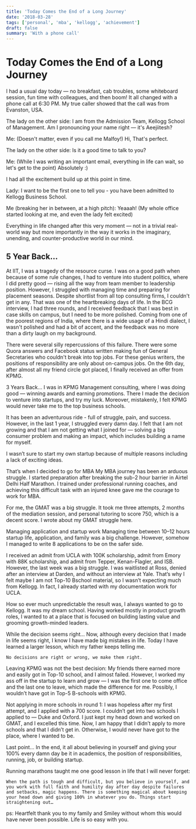 ```yaml
---
title: 'Today Comes the End of a Long Journey'
date: '2018-03-28'
tags: ['personal', 'mba', 'kellogg', 'achievement']
draft: false
summary: 'With a phone call'
---
```


# Today Comes the End of a Long Journey

I had a usual day today — no breakfast, cab troubles, some whiteboard session, fun time with colleagues, and then boom! It all changed with a phone call at 6:30 PM. My true caller showed that the call was from Evanston, USA.

The lady on the other side: I am from the Admission Team, Kellogg School of Management. Am I pronouncing your name right — it's Aeejiitesh?

Me: (Doesn't matter, even if you call me Malfoy!) Hi, That's perfect.

The lady on the other side: Is it a good time to talk to you?

Me: (While I was writing an important email, everything in life can wait, so let's get to the point) Absolutely :)

I had all the excitement build up at this point in time.

Lady: I want to be the first one to tell you - you have been admitted to Kellogg Business School.

Me (breaking her in between, at a high pitch): Yeaaah! (My whole office started looking at me, and even the lady felt excited)

Everything in life changed after this very moment — not in a trivial real-world way but more importantly in the way it works in the imaginary, unending, and counter-productive world in our mind.

## 5 Year Back…

At IIT, I was a tragedy of the resource curse. I was on a good path when because of some rule changes, I had to venture into student politics, where I did pretty good — rising all the way from team member to leadership position. However, I struggled with managing time and preparing for placement seasons. Despite shortlist from all top consulting firms, I couldn't get in any. That was one of the heartbreaking days of life. In the BCG interview, I had three rounds, and I received feedback that I was best in case skills on campus, but I need to be more polished. Coming from one of the poorest regions of India, where there is a wide usage of a Hindi dialect, I wasn't polished and had a bit of accent, and the feedback was no more than a dirty laugh on my background.

There were several silly repercussions of this failure. There were some Quora answers and Facebook status written making fun of General Secretaries who couldn't break into top jobs. For these genius writers, the positions of responsibility are only about on-campus jobs.
On the 6th day, after almost all my friend circle got placed, I finally received an offer from KPMG.

3 Years Back…
I was in KPMG Management consulting, where I was doing good — winning awards and earning promotions. There I made the decision to venture into startups, and try my luck. Moreover, mistakenly, I felt KPMG would never take me to the top business schools.

It has been an adventurous ride - full of struggle, pain, and success. However, in the last 1 year, I struggled every damn day. I felt that I am not growing and that I am not getting what I joined for — solving a big consumer problem and making an impact, which includes building a name for myself.

I wasn’t sure to start my own startup because of multiple reasons including a lack of exciting ideas.

That’s when I decided to go for MBA
My MBA journey has been an arduous struggle. I started preparation after breaking the sub-2 hour barrier in Airtel Delhi Half Marathon. I trained under professional running coaches, and achieving this difficult task with an injured knee gave me the courage to work for MBA.

For me, the GMAT was a big struggle. It took me three attempts, 2 months of the mediation session, and personal tutoring to score 750, which is a decent score. I wrote about my GMAT struggle here.

Managing application and startup work
Managing time between 10–12 hours startup life, application, and family was a big challenge. However, somehow I managed to write 8 applications to be on the safer side.

I received an admit from UCLA with 100K scholarship, admit from Emory with 88K scholarship, and admit from Tepper, Kenan-Flagler, and ISB.
However, the last week was a big struggle. I was waitlisted at Ross, denied after an interview at Darden, and without an interview at Yale. That’s why I felt maybe I am not Top-10 Bschool material, so I wasn’t expecting much from Kellogg. In fact, I already started with my documentation work for UCLA.

How so ever much unpredictable the result was, I always wanted to go to Kellogg. It was my dream school. Having worked mostly in product growth roles, I wanted to at a place that is focused on building lasting value and grooming growth-minded leaders.

While the decision seems right…
Now, although every decision that I made in life seems right, I know I have made big mistakes in life. Today I have learned a larger lesson, which my father keeps telling me.

```
No decisions are right or wrong, we make them right.
```

Leaving KPMG was not the best decision: My friends there earned more and easily got in Top-10 school, and I almost failed. However, I worked my ass off in the startup to learn and grow — I was the first one to come office and the last one to leave, which made the difference for me. Possibly, I wouldn’t have got in Top-5 B-schools with KPMG.

Not applying in more schools in round 1: I was hopeless after my first attempt, and I applied with a 700 score. I couldn’t get into two schools I applied to — Duke and Oxford. I just kept my head down and worked on GMAT, and I excelled this time. Now, I am happy that I didn’t apply to more schools and that I didn’t get in. Otherwise, I would never have got to the place, where I wanted to be.

Last point…
In the end, it all about believing in yourself and giving your 100% every damn day be it in academics, the position of responsibilities, running, job, or building startup.

Running marathons taught me one good lesson in life that I will never forget:

```
When the path is tough and difficult, but you believe in yourself, and you work with full faith and humility day after day despite failures and setbacks, magic happens. There is something magical about keeping your head down and giving 100% in whatever you do. Things start straightening out…
```

ps: Heartfelt thank you to my family and Smiley without whom this would have never been possible. Life is so easy with you.
